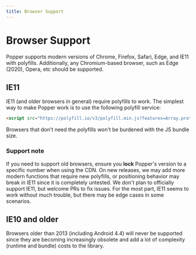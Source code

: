 ```yaml
---
title: Browser Support
---
```


# Browser Support

Popper supports modern versions of Chrome, Firefox, Safari, Edge, and IE11 with
polyfills. Additionally, any Chromium-based browser, such as Edge (2020), Opera,
etc should be supported.

<x-ad />

## IE11

IE11 (and older browsers in general) require polyfills to work. The simplest way
to make Popper work is to use the following polyfill service:

```html
<script src="https://polyfill.io/v3/polyfill.min.js?features=Array.prototype.find,Array.prototype.includes,Array.from,Object.entries,Promise,Object.assign"></script>
```

Browsers that don't need the polyfills won't be burdened with the JS bundle
size.

### Support note

If you need to support old browsers, ensure you **lock** Popper's version to a
specific number when using the CDN. On new releases, we may add more modern
functions that require new polyfills, or positioning behavior may break in IE11
since it is completely untested. We don't plan to officially support IE11, but
welcome PRs to fix issues. For the most part, IE11 seems to work without much
trouble, but there may be edge cases in some scenarios.

## IE10 and older

Browsers older than 2013 (including Android 4.4) will never be supported since
they are becoming increasingly obsolete and add a lot of complexity (runtime and
bundle) costs to the library.
